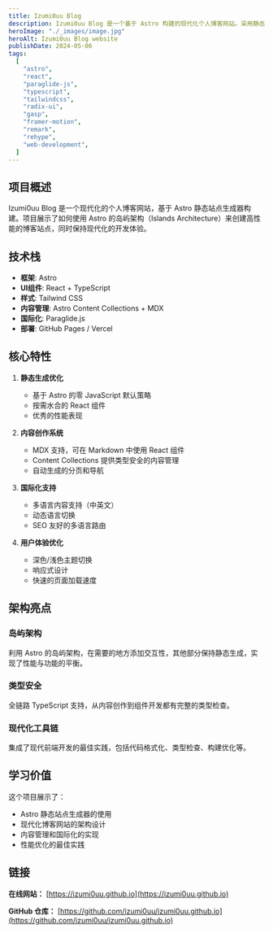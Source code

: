 ```yaml
---
title: Izumi0uu Blog
description: Izumi0uu Blog 是一个基于 Astro 构建的现代化个人博客网站。采用静态生成技术，集成了 React 组件和 TypeScript，提供优秀的性能和开发体验。支持 MDX 内容创作、国际化、主题切换等丰富功能。
heroImage: "./_images/image.jpg"
heroAlt: Izumi0uu Blog website
publishDate: 2024-05-06
tags:
  [
    "astro",
    "react",
    "paraglide-js",
    "typescript",
    "tailwindcss",
    "radix-ui",
    "gasp",
    "framer-motion",
    "remark",
    "rehype",
    "web-development",
  ]
---
```


## 项目概述

Izumi0uu Blog 是一个现代化的个人博客网站，基于 Astro 静态站点生成器构建。项目展示了如何使用 Astro 的岛屿架构（Islands Architecture）来创建高性能的博客站点，同时保持现代化的开发体验。

## 技术栈

- **框架**: Astro
- **UI组件**: React + TypeScript
- **样式**: Tailwind CSS
- **内容管理**: Astro Content Collections + MDX
- **国际化**: Paraglide.js
- **部署**: GitHub Pages / Vercel

## 核心特性

1. **静态生成优化**

   - 基于 Astro 的零 JavaScript 默认策略
   - 按需水合的 React 组件
   - 优秀的性能表现

2. **内容创作系统**

   - MDX 支持，可在 Markdown 中使用 React 组件
   - Content Collections 提供类型安全的内容管理
   - 自动生成的分页和导航

3. **国际化支持**

   - 多语言内容支持（中英文）
   - 动态语言切换
   - SEO 友好的多语言路由

4. **用户体验优化**
   - 深色/浅色主题切换
   - 响应式设计
   - 快速的页面加载速度

## 架构亮点

### 岛屿架构

利用 Astro 的岛屿架构，在需要的地方添加交互性，其他部分保持静态生成，实现了性能与功能的平衡。

### 类型安全

全链路 TypeScript 支持，从内容创作到组件开发都有完整的类型检查。

### 现代化工具链

集成了现代前端开发的最佳实践，包括代码格式化、类型检查、构建优化等。

## 学习价值

这个项目展示了：

- Astro 静态站点生成器的使用
- 现代化博客网站的架构设计
- 内容管理和国际化的实现
- 性能优化的最佳实践

## 链接

**在线网站：** [https://izumi0uu.github.io](https://izumi0uu.github.io)

**GitHub 仓库：** [https://github.com/izumi0uu/izumi0uu.github.io](https://github.com/izumi0uu/izumi0uu.github.io)
